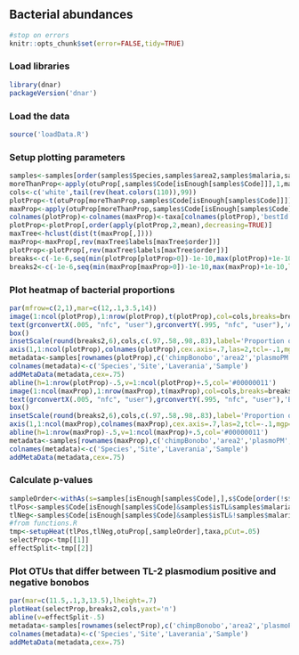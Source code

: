 ## Bacterial abundances

```r
#stop on errors
knitr::opts_chunk$set(error=FALSE,tidy=TRUE)
```

### Load libraries
```r
library(dnar)
packageVersion('dnar')
```

### Load the data
```r
source('loadData.R')
```

### Setup plotting parameters
```r
samples<-samples[order(samples$Species,samples$area2,samples$malaria,samples$Code),]
moreThanProp<-apply(otuProp[,samples$Code[isEnough[samples$Code]]],1,max,na.rm=TRUE)>.02
cols<-c('white',tail(rev(heat.colors(110)),99)) 
plotProp<-t(otuProp[moreThanProp,samples$Code[isEnough[samples$Code]]])
maxProp<-apply(otuProp[moreThanProp,samples$Code[isEnough[samples$Code]]],1,function(x)x/max(x))
colnames(plotProp)<-colnames(maxProp)<-taxa[colnames(plotProp),'bestId']
plotProp<-plotProp[,order(apply(plotProp,2,mean),decreasing=TRUE)]
maxTree<-hclust(dist(t(maxProp[,])))
maxProp<-maxProp[,rev(maxTree$labels[maxTree$order])]
plotProp<-plotProp[,rev(maxTree$labels[maxTree$order])]
breaks<-c(-1e-6,seq(min(plotProp[plotProp>0])-1e-10,max(plotProp)+1e-10,length.out=100))
breaks2<-c(-1e-6,seq(min(maxProp[maxProp>0])-1e-10,max(maxProp)+1e-10,length.out=100))
```

### Plot heatmap of bacterial proportions
```r
par(mfrow=c(2,1),mar=c(12,.1,3.5,14))
image(1:ncol(plotProp),1:nrow(plotProp),t(plotProp),col=cols,breaks=breaks,xlab='',ylab='',xaxt='n',yaxt='n')
text(grconvertX(.005, "nfc", "user"),grconvertY(.995, "nfc", "user"),'A)',xpd=NA,cex=3,adj=0:1)
box()
insetScale(round(breaks2,6),cols,c(.97,.58,.98,.83),label='Proportion of OTU within each sample')
axis(1,1:ncol(plotProp),colnames(plotProp),cex.axis=.7,las=2,tcl=-.1,mgp=c(0,.3,0))
metadata<-samples[rownames(plotProp),c('chimpBonobo','area2','plasmoPM','Code')]
colnames(metadata)<-c('Species','Site','Laverania','Sample')
addMetaData(metadata,cex=.75)
abline(h=1:nrow(plotProp)-.5,v=1:ncol(plotProp)+.5,col='#00000011')
image(1:ncol(maxProp),1:nrow(maxProp),t(maxProp),col=cols,breaks=breaks2,xlab='',ylab='',xaxt='n',yaxt='n')
text(grconvertX(.005, "nfc", "user"),grconvertY(.995, "nfc", "user"),'B)',xpd=NA,cex=3,adj=0:1)
box()
insetScale(round(breaks2,6),cols,c(.97,.58,.98,.83),label='Proportion of OTU maximum')
axis(1,1:ncol(maxProp),colnames(maxProp),cex.axis=.7,las=2,tcl=-.1,mgp=c(0,.3,0))
abline(h=1:nrow(maxProp)-.5,v=1:ncol(maxProp)+.5,col='#00000011')
metadata<-samples[rownames(maxProp),c('chimpBonobo','area2','plasmoPM','Code')]
colnames(metadata)<-c('Species','Site','Laverania','Sample')
addMetaData(metadata,cex=.75)
```

### Calculate p-values 
```r
sampleOrder<-withAs(s=samples[isEnough[samples$Code],],s$Code[order(!s$bonobo,ifelse(s$area=='KR',FALSE,s$malaria),s$area2,s$malaria)])
tlPos<-samples$Code[isEnough[samples$Code]&samples$isTL&samples$malaria]
tlNeg<-samples$Code[isEnough[samples$Code]&samples$isTL&!samples$malaria]
#from functions.R
tmp<-setupHeat(tlPos,tlNeg,otuProp[,sampleOrder],taxa,pCut=.05)
selectProp<-tmp[[1]]
effectSplit<-tmp[[2]]
```

### Plot OTUs that differ between TL-2 plasmodium positive and negative bonobos
```r
par(mar=c(11.5,.1,3,13.5),lheight=.7)
plotHeat(selectProp,breaks2,cols,yaxt='n')
abline(v=effectSplit-.5)
metadata<-samples[rownames(selectProp),c('chimpBonobo','area2','plasmoPM','Code')]
colnames(metadata)<-c('Species','Site','Laverania','Sample')
addMetaData(metadata,cex=.75)
```


